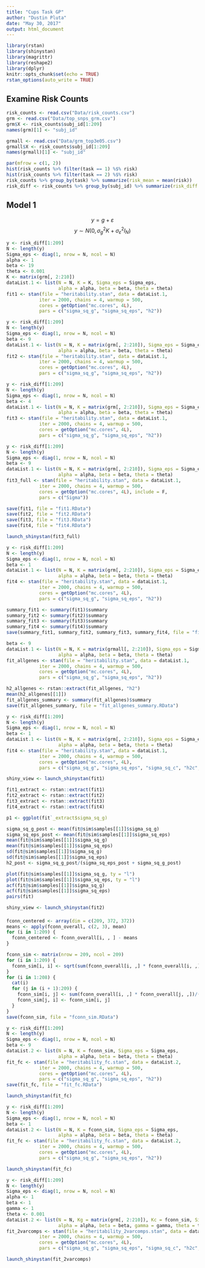 ```yaml
---
title: "Cups Task GP"
author: "Dustin Pluta"
date: "May 30, 2017"
output: html_document
---
```


```r
library(rstan)
library(shinystan)
library(magrittr)
library(reshape2)
library(dplyr)
knitr::opts_chunk$set(echo = TRUE)
rstan_options(auto_write = TRUE)
```


## Examine Risk Counts

```r
risk_counts <- read.csv("Data/risk_counts.csv")
grm <- read.csv("Data/top_snps_grm.csv")
grm$X <- risk_counts$subj_id[1:209]
names(grm)[1] <- "subj_id"

grmall <- read.csv("Data/grm_top3e05.csv")
grmall$X <- risk_counts$subj_id[1:209]
names(grmall)[1] <- "subj_id"
```

```r
par(mfrow = c(1, 2))
hist(risk_counts %>% filter(task == 1) %$% risk)
hist(risk_counts %>% filter(task == 2) %$% risk)
risk_counts %>% group_by(task) %>% summarize(risk_mean = mean(risk))
risk_diff <- risk_counts %>% group_by(subj_id) %>% summarize(risk_diff = diff(risk)) %$% risk_diff
```

## Model 1

$$y = g + \varepsilon$$
$$y \sim N(0, \sigma^2_g K + \sigma^2_{\varepsilon}I_N)$$

```r
y <- risk_diff[1:209]
N <- length(y)
Sigma_eps <- diag(1, nrow = N, ncol = N)
alpha <- 1
beta <- 19
theta <- 0.001
K <- matrix(grm[, 2:210])
dataList.1 <- list(N = N, K = K, Sigma_eps = Sigma_eps,
                   alpha = alpha, beta = beta, theta = theta)
fit1 <- stan(file = "heritability.stan", data = dataList.1, 
            iter = 2000, chains = 4, warmup = 500,
            cores = getOption("mc.cores", 4L),
            pars = c("sigma_sq_g", "sigma_sq_eps", "h2"))
```


```r
y <- risk_diff[1:209]
N <- length(y)
Sigma_eps <- diag(1, nrow = N, ncol = N)
beta <- 9
dataList.1 <- list(N = N, K = matrix(grm[, 2:210]), Sigma_eps = Sigma_eps,
                   alpha = alpha, beta = beta, theta = theta)
fit2 <- stan(file = "heritability.stan", data = dataList.1, 
            iter = 2000, chains = 4, warmup = 500,
            cores = getOption("mc.cores", 4L),
            pars = c("sigma_sq_g", "sigma_sq_eps", "h2"))
```

```r
y <- risk_diff[1:209]
N <- length(y)
Sigma_eps <- diag(1, nrow = N, ncol = N)
beta <- 4
dataList.1 <- list(N = N, K = matrix(grm[, 2:210]), Sigma_eps = Sigma_eps,
                   alpha = alpha, beta = beta, theta = theta)
fit3 <- stan(file = "heritability.stan", data = dataList.1, 
            iter = 2000, chains = 4, warmup = 500,
            cores = getOption("mc.cores", 4L),
            pars = c("sigma_sq_g", "sigma_sq_eps", "h2"))
```


```r
y <- risk_diff[1:209]
N <- length(y)
Sigma_eps <- diag(1, nrow = N, ncol = N)
beta <- 9
dataList.1 <- list(N = N, K = matrix(grm[, 2:210]), Sigma_eps = Sigma_eps,
                   alpha = alpha, beta = beta, theta = theta)
fit3_full <- stan(file = "heritability.stan", data = dataList.1, 
            iter = 2000, chains = 4, warmup = 500,
            cores = getOption("mc.cores", 4L), include = F,
            pars = c("Sigma"))
```


```r
save(fit1, file = "fit1.RData")
save(fit2, file = "fit2.RData")
save(fit3, file = "fit3.RData")
save(fit4, file = "fit4.RData")
```


```r
launch_shinystan(fit3_full)
```


```r
y <- risk_diff[1:209]
N <- length(y)
Sigma_eps <- diag(1, nrow = N, ncol = N)
beta <- 1
dataList.1 <- list(N = N, K = matrix(grm[, 2:210]), Sigma_eps = Sigma_eps,
                   alpha = alpha, beta = beta, theta = theta)
fit4 <- stan(file = "heritability.stan", data = dataList.1, 
            iter = 2000, chains = 4, warmup = 500,
            cores = getOption("mc.cores", 4L),
            pars = c("sigma_sq_g", "sigma_sq_eps", "h2"))
```

```r
summary_fit1 <- summary(fit1)$summary
summary_fit2 <- summary(fit2)$summary
summary_fit3 <- summary(fit3)$summary
summary_fit4 <- summary(fit4)$summary
save(summary_fit1, summary_fit2, summary_fit3, summary_fit4, file = "fit_summaries.RData")
```


```r
beta <- 9
dataList.1 <- list(N = N, K = matrix(grmall[, 2:210]), Sigma_eps = Sigma_eps,
                   alpha = alpha, beta = beta, theta = theta)
fit_allgenes <- stan(file = "heritability.stan", data = dataList.1, 
            iter = 2000, chains = 4, warmup = 500,
            cores = getOption("mc.cores", 4L),
            pars = c("sigma_sq_g", "sigma_sq_eps", "h2"))
```

```r
h2_allgenes <- rstan::extract(fit_allgenes, "h2")
mean(h2_allgenes[[1]])
fit_allgenes_summary <- summary(fit_allgenes)$summary
save(fit_allgenes_summary, file = "fit_allgenes_summary.RData")
```


```r
y <- risk_diff[1:209]
N <- length(y)
Sigma_eps <- diag(1, nrow = N, ncol = N)
beta <- 1
dataList.1 <- list(N = N, K = matrix(grm[, 2:210]), Sigma_eps = Sigma_eps,
                   alpha = alpha, beta = beta, theta = theta)
fit4 <- stan(file = "heritability.stan", data = dataList.1, 
            iter = 2000, chains = 4, warmup = 500,
            cores = getOption("mc.cores", 4L),
            pars = c("sigma_sq_g", "sigma_sq_eps", "sigma_sq_c", "h2c", "h2g"))
```

```r
shiny_view <- launch_shinystan(fit1)
```

```r
fit1_extract <- rstan::extract(fit1)
fit2_extract <- rstan::extract(fit2)
fit3_extract <- rstan::extract(fit3)
fit4_extract <- rstan::extract(fit4)
```

```r
p1 <- ggplot(fit`_extract$sigma_sq_g)
```


```r
sigma_sq_g_post <- mean(fit@sim$samples[[1]]$sigma_sq_g)
sigma_sq_eps_post <- mean(fit@sim$samples[[1]]$sigma_sq_eps)
mean(fit@sim$samples[[1]]$sigma_sq_g)
mean(fit@sim$samples[[1]]$sigma_sq_eps)
sd(fit@sim$samples[[1]]$sigma_sq_g)
sd(fit@sim$samples[[1]]$sigma_sq_eps)
h2_post <- sigma_sq_g_post/(sigma_sq_eps_post + sigma_sq_g_post)
```

```r
plot(fit@sim$samples[[1]]$sigma_sq_g, ty = "l")
plot(fit@sim$samples[[1]]$sigma_sq_eps, ty = "l")
acf(fit@sim$samples[[1]]$sigma_sq_g)
acf(fit@sim$samples[[1]]$sigma_sq_eps)
pairs(fit)
```

```r
shiny_view <- launch_shinystan(fit2)
```


####


```r
fconn_centered <- array(dim = c(209, 372, 372))
means <- apply(fconn_overall, c(2, 3), mean)
for (i in 1:209) {
  fconn_centered <- fconn_overall[i, , ] - means
}
```

```r
fconn_sim <- matrix(nrow = 209, ncol = 209)
for (i in 1:209) {
  fconn_sim[i, i] <- sqrt(sum(fconn_overall[i, ,] * fconn_overall[i, ,]))
}
for (i in 1:208) {
  cat(i)
  for (j in (i + 1):209) {
    fconn_sim[i, j] <- sum(fconn_overall[i, ,] * fconn_overall[j, ,])/(fconn_sim[i, i] * fconn_sim[j, j])
    fconn_sim[j, i] <- fconn_sim[i, j]
  }
}
save(fconn_sim, file = "fconn_sim.RData")
```



```r
y <- risk_diff[1:209]
N <- length(y)
Sigma_eps <- diag(1, nrow = N, ncol = N)
beta <- 9
dataList.2 <- list(N = N, K = fconn_sim, Sigma_eps = Sigma_eps,
                   alpha = alpha, beta = beta, theta = theta)
fit_fc <- stan(file = "heritability_fc.stan", data = dataList.2, 
            iter = 2000, chains = 4, warmup = 500,
            cores = getOption("mc.cores", 4L),
            pars = c("sigma_sq_g", "sigma_sq_eps", "h2"))
save(fit_fc, file = "fit_fc.RData")
```

```r
launch_shinystan(fit_fc)
```


```r
y <- risk_diff[1:209]
N <- length(y)
Sigma_eps <- diag(1, nrow = N, ncol = N)
beta <- 1
dataList.2 <- list(N = N, K = fconn_sim, Sigma_eps = Sigma_eps,
                   alpha = alpha, beta = beta, theta = theta)
fit_fc <- stan(file = "heritability_fc.stan", data = dataList.2, 
            iter = 2000, chains = 4, warmup = 500,
            cores = getOption("mc.cores", 4L),
            pars = c("sigma_sq_g", "sigma_sq_eps", "h2"))
```

```r
launch_shinystan(fit_fc)
```



```r
y <- risk_diff[1:209]
N <- length(y)
Sigma_eps <- diag(1, nrow = N, ncol = N)
alpha <- 1
beta <- 1
gamma <- 1
theta <- 0.001
dataList.2 <- list(N = N, Kg = matrix(grm[, 2:210]), Kc = fconn_sim, Sigma_eps = Sigma_eps,
                   alpha = alpha, beta = beta, gamma = gamma, theta = theta)
fit_2varcomps <- stan(file = "heritability_2varcomps.stan", data = dataList.2, 
            iter = 2000, chains = 4, warmup = 500,
            cores = getOption("mc.cores", 4L),
            pars = c("sigma_sq_g", "sigma_sq_eps", "sigma_sq_c", "h2c", "h2g"))
```

```r
launch_shinystan(fit_2varcomps)
```